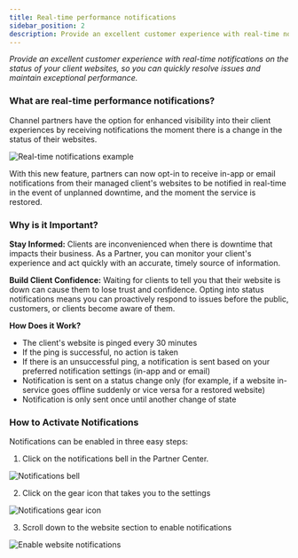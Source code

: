 ```yaml
---
title: Real-time performance notifications
sidebar_position: 2
description: Provide an excellent customer experience with real-time notifications on the status of your client websites, so you can quickly resolve issues and maintain exceptional performance.
---
```


*Provide an excellent customer experience with real-time notifications on the status of your client websites, so you can quickly resolve issues and maintain exceptional performance.*

### What are real-time performance notifications?

Channel partners have the option for enhanced visibility into their client experiences by receiving notifications the moment there is a change in the status of their websites. 

![Real-time notifications example](./img/website-overview/realtime-notifications-example.png)

With this new feature, partners can now opt-in to receive in-app or email notifications from their managed client's websites to be notified in real-time in the event of unplanned downtime, and the moment the service is restored.

### Why is it Important?

**Stay Informed:** Clients are inconvenienced when there is downtime that impacts their business. As a Partner, you can monitor your client's experience and act quickly with an accurate, timely source of information. 

**Build Client Confidence:** Waiting for clients to tell you that their website is down can cause them to lose trust and confidence. Opting into status notifications means you can proactively respond to issues before the public, customers, or clients become aware of them.

**How Does it Work?**

- The client's website is pinged every 30 minutes
- If the ping is successful, no action is taken
- If there is an unsuccessful ping, a notification is sent based on your preferred notification settings (in-app and or email) 
- Notification is sent on a status change only (for example, if a website in-service goes offline suddenly or vice versa for a restored website)
- Notification is only sent once until another change of state

### How to Activate Notifications

Notifications can be enabled in three easy steps:

1. Click on the notifications bell in the Partner Center.

![Notifications bell](./img/website-overview/notifications-bell.png)

2. Click on the gear icon that takes you to the settings

![Notifications gear icon](./img/website-overview/notifications-gear-icon.png)

3. Scroll down to the website section to enable notifications

![Enable website notifications](./img/website-overview/enable-website-notifications.png)